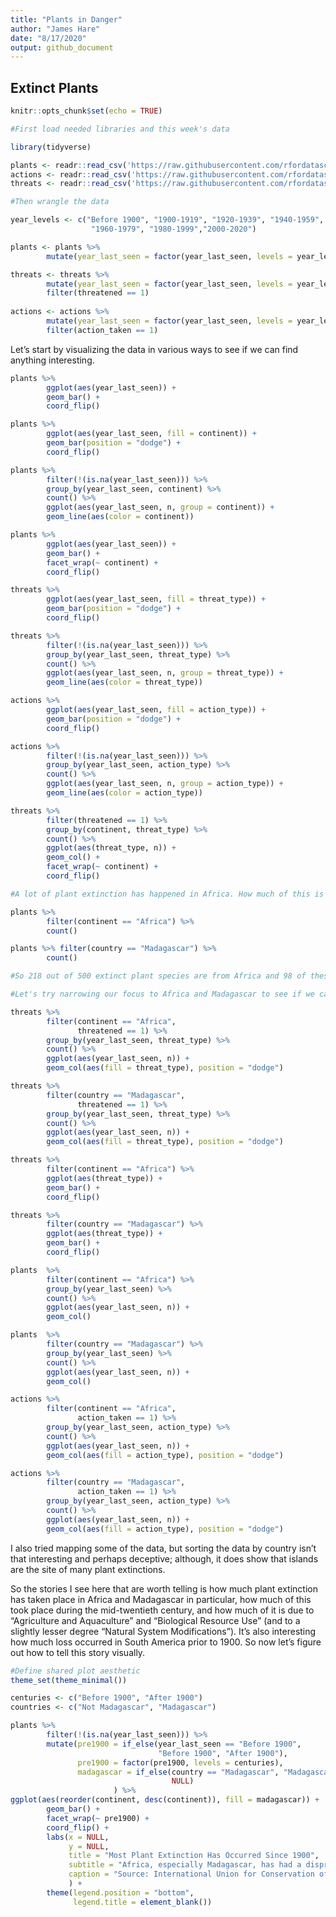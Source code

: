```yaml
---
title: "Plants in Danger"
author: "James Hare"
date: "8/17/2020"
output: github_document
---
```


## Extinct Plants

```r
knitr::opts_chunk$set(echo = TRUE)

#First load needed libraries and this week's data

library(tidyverse)

plants <- readr::read_csv('https://raw.githubusercontent.com/rfordatascience/tidytuesday/master/data/2020/2020-08-18/plants.csv')
actions <- readr::read_csv('https://raw.githubusercontent.com/rfordatascience/tidytuesday/master/data/2020/2020-08-18/actions.csv')
threats <- readr::read_csv('https://raw.githubusercontent.com/rfordatascience/tidytuesday/master/data/2020/2020-08-18/threats.csv')
```


```r

#Then wrangle the data

year_levels <- c("Before 1900", "1900-1919", "1920-1939", "1940-1959", 
                  "1960-1979", "1980-1999","2000-2020")

plants <- plants %>% 
        mutate(year_last_seen = factor(year_last_seen, levels = year_levels))

threats <- threats %>% 
        mutate(year_last_seen = factor(year_last_seen, levels = year_levels)) %>%
        filter(threatened == 1)
        
actions <- actions %>% 
        mutate(year_last_seen = factor(year_last_seen, levels = year_levels)) %>%
        filter(action_taken == 1)
```

Let's start by visualizing the data in various ways to see if we can find anything interesting.


```r
plants %>% 
        ggplot(aes(year_last_seen)) +
        geom_bar() +
        coord_flip()
```


```r

plants %>% 
        ggplot(aes(year_last_seen, fill = continent)) +
        geom_bar(position = "dodge") +
        coord_flip()

```

```r
plants %>%
        filter(!(is.na(year_last_seen))) %>% 
        group_by(year_last_seen, continent) %>% 
        count() %>% 
        ggplot(aes(year_last_seen, n, group = continent)) +
        geom_line(aes(color = continent))

```

```r

plants %>% 
        ggplot(aes(year_last_seen)) +
        geom_bar() +
        facet_wrap(~ continent) +
        coord_flip()

```

```r

threats %>% 
        ggplot(aes(year_last_seen, fill = threat_type)) +
        geom_bar(position = "dodge") +
        coord_flip()

```
```r
threats %>%
        filter(!(is.na(year_last_seen))) %>% 
        group_by(year_last_seen, threat_type) %>% 
        count() %>% 
        ggplot(aes(year_last_seen, n, group = threat_type)) +
        geom_line(aes(color = threat_type))

```

```r

actions %>% 
        ggplot(aes(year_last_seen, fill = action_type)) +
        geom_bar(position = "dodge") +
        coord_flip()

```
```r
actions %>%
        filter(!(is.na(year_last_seen))) %>% 
        group_by(year_last_seen, action_type) %>% 
        count() %>% 
        ggplot(aes(year_last_seen, n, group = action_type)) +
        geom_line(aes(color = action_type))
```

```r
threats %>%
        filter(threatened == 1) %>% 
        group_by(continent, threat_type) %>% 
        count() %>%
        ggplot(aes(threat_type, n)) +
        geom_col() +
        facet_wrap(~ continent) +
        coord_flip()
```

```r
#A lot of plant extinction has happened in Africa. How much of this is Madagascar (which accounts for 19.6% of extinct plant species)

plants %>% 
        filter(continent == "Africa") %>% 
        count()

plants %>% filter(country == "Madagascar") %>% 
        count()

#So 218 out of 500 extinct plant species are from Africa and 98 of these are from Madagascar

#Let's try narrowing our focus to Africa and Madagascar to see if we can say anything interesting about the data

threats %>% 
        filter(continent == "Africa",
               threatened == 1) %>%
        group_by(year_last_seen, threat_type) %>% 
        count() %>% 
        ggplot(aes(year_last_seen, n)) +
        geom_col(aes(fill = threat_type), position = "dodge")

```

```r
threats %>% 
        filter(country == "Madagascar",
               threatened == 1) %>%
        group_by(year_last_seen, threat_type) %>% 
        count() %>% 
        ggplot(aes(year_last_seen, n)) +
        geom_col(aes(fill = threat_type), position = "dodge")
```

```r
threats %>% 
        filter(continent == "Africa") %>% 
        ggplot(aes(threat_type)) +
        geom_bar() +
        coord_flip()
```

```r
threats %>% 
        filter(country == "Madagascar") %>% 
        ggplot(aes(threat_type)) +
        geom_bar() +
        coord_flip()
```

```r
plants  %>%  
        filter(continent == "Africa") %>%
        group_by(year_last_seen) %>% 
        count() %>% 
        ggplot(aes(year_last_seen, n)) +
        geom_col()
```

```r
plants  %>%  
        filter(country == "Madagascar") %>%
        group_by(year_last_seen) %>% 
        count() %>% 
        ggplot(aes(year_last_seen, n)) +
        geom_col()
```

```r
actions %>% 
        filter(continent == "Africa",
               action_taken == 1) %>%
        group_by(year_last_seen, action_type) %>% 
        count() %>% 
        ggplot(aes(year_last_seen, n)) +
        geom_col(aes(fill = action_type), position = "dodge")
```

```r
actions %>% 
        filter(country == "Madagascar",
               action_taken == 1) %>%
        group_by(year_last_seen, action_type) %>% 
        count() %>% 
        ggplot(aes(year_last_seen, n)) +
        geom_col(aes(fill = action_type), position = "dodge")
```

I also tried mapping some of the data, but sorting the data by country isn't that interesting and perhaps deceptive; although, it does show that islands are the site of many plant extinctions.

So the stories I see here that are worth telling is how much plant extinction has taken place in Africa and Madagascar in particular, how much of this took place during the mid-twentieth century, and how much of it is due to "Agriculture and Aquaculture" and "Biological Resource Use" (and to a slightly lesser degree "Natural System Modifications"). It's also interesting how much loss occurred in South America prior to 1900. So now let's figure out how to tell this story visually.

```r
#Define shared plot aesthetic
theme_set(theme_minimal())

centuries <- c("Before 1900", "After 1900")
countries <- c("Not Madagascar", "Madagascar")

plants %>% 
        filter(!(is.na(year_last_seen))) %>%
        mutate(pre1900 = if_else(year_last_seen == "Before 1900", 
                                 "Before 1900", "After 1900"),
               pre1900 = factor(pre1900, levels = centuries),
               madagascar = if_else(country == "Madagascar", "Madagascar", 
                                    NULL)
                       ) %>%
ggplot(aes(reorder(continent, desc(continent)), fill = madagascar)) +
        geom_bar() +
        facet_wrap(~ pre1900) +
        coord_flip() +
        labs(x = NULL,
             y = NULL,
             title = "Most Plant Extinction Has Occurred Since 1900",
             subtitle = "Africa, especially Madagascar, has had a disproportionate share",
             caption = "Source: International Union for Conservation of Nature"
             ) +
        theme(legend.position = "bottom",
              legend.title = element_blank())
```

```r

```

